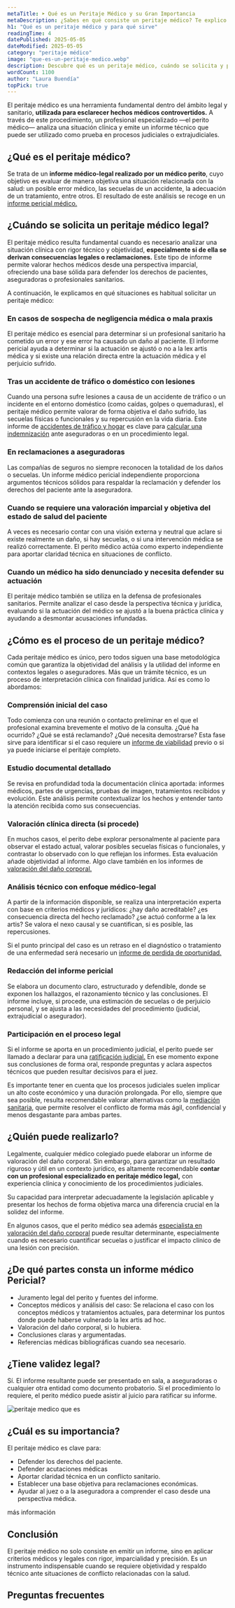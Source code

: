 ```yaml
---
metaTitle: ➤ Qué es un Peritaje Médico y su Gran Importancia
metaDescription: ¿Sabes en qué consiste un peritaje médico? Te explico cómo funciona, cuándo se necesita y por qué es clave en reclamaciones legales y procesos judiciales.
h1: "Qué es un peritaje médico y para qué sirve"
readingTime: 4
datePublished: 2025-05-05
dateModified: 2025-05-05
category: "peritaje médico"
image: "que-es-un-peritaje-medico.webp"
description: Descubre qué es un peritaje médico, cuándo se solicita y por qué es fundamental para reclamar una indemnización o defender una actuación clínica.
wordCount: 1100
author: "Laura Buendía"
topPick: true
---
```



El peritaje médico es una herramienta fundamental dentro del ámbito legal y sanitario, **utilizada para esclarecer hechos médicos controvertidos.** A través de este procedimiento, un profesional especializado —el perito médico— analiza una situación clínica y emite un informe técnico que puede ser utilizado como prueba en procesos judiciales o extrajudiciales.

## ¿Qué es el peritaje médico?

Se trata de un **informe médico-legal realizado por un médico perito**, cuyo objetivo es evaluar de manera objetiva una situación relacionada con la salud: un posible error médico, las secuelas de un accidente, la adecuación de un tratamiento, entre otros. El resultado de este análisis se recoge en un [informe pericial médico.](/servicios/informes-medicos-periciales/)

## ¿Cuándo se solicita un peritaje médico legal?

El peritaje médico resulta fundamental cuando es necesario analizar una situación clínica con rigor técnico y objetividad, **especialmente si de ella se derivan consecuencias legales o reclamaciones.** Este tipo de informe permite valorar hechos médicos desde una perspectiva imparcial, ofreciendo una base sólida para defender los derechos de pacientes, aseguradoras o profesionales sanitarios.

A continuación, le explicamos en qué situaciones es habitual solicitar un peritaje médico:

### En casos de sospecha de negligencia médica o mala praxis

El peritaje médico es esencial para determinar si un profesional sanitario ha cometido un error y ese error ha causado un daño al paciente. El informe pericial ayuda a determinar si la actuación se ajustó o no a la lex artis médica y si existe una relación directa entre la actuación médica y el perjuicio sufrido.

### Tras un accidente de tráfico o doméstico con lesiones

Cuando una persona sufre lesiones a causa de un accidente de tráfico o un incidente en el entorno doméstico (como caídas, golpes o quemaduras), el peritaje médico permite valorar de forma objetiva el daño sufrido, las secuelas físicas o funcionales y su repercusión en la vida diaria. Este informe de [accidentes de tráfico y hogar](/servicios/accidentes-de-trafico-y-hogar/) es clave para [calcular una indemnización](/accidentes-de-trafico/calcular-indemnizacion/) ante aseguradoras o en un procedimiento legal.

### En reclamaciones a aseguradoras

Las compañías de seguros no siempre reconocen la totalidad de los daños o secuelas. Un informe médico pericial independiente proporciona argumentos técnicos sólidos para respaldar la reclamación y defender los derechos del paciente ante la aseguradora.

### Cuando se requiere una valoración imparcial y objetiva del estado de salud del paciente

A veces es necesario contar con una visión externa y neutral que aclare si existe realmente un daño, si hay secuelas, o si una intervención médica se realizó correctamente. El perito médico actúa como experto independiente para aportar claridad técnica en situaciones de conflicto.

### Cuando un médico ha sido denunciado y necesita defender su actuación

El peritaje médico también se utiliza en la defensa de profesionales sanitarios. Permite analizar el caso desde la perspectiva técnica y jurídica, evaluando si la actuación del médico se ajustó a la buena práctica clínica y ayudando a desmontar acusaciones infundadas.

<CtaLinks modifier="service-page" />

## ¿Cómo es el proceso de un peritaje médico?

Cada peritaje médico es único, pero todos siguen una base metodológica común que garantiza la objetividad del análisis y la utilidad del informe en contextos legales o aseguradores. Más que un trámite técnico, es un proceso de interpretación clínica con finalidad jurídica. Así es como lo abordamos:

### Comprensión inicial del caso

Todo comienza con una reunión o contacto preliminar en el que el profesional examina brevemente el motivo de la consulta. ¿Qué ha ocurrido? ¿Qué se está reclamando? ¿Qué necesita demostrarse? Esta fase sirve para identificar si el caso requiere un [informe de viabilidad](/servicios/informes-viabilidad/) previo o si ya puede iniciarse el peritaje completo.

### Estudio documental detallado

Se revisa en profundidad toda la documentación clínica aportada: informes médicos, partes de urgencias, pruebas de imagen, tratamientos recibidos y evolución. Este análisis permite contextualizar los hechos y entender tanto la atención recibida como sus consecuencias.

### Valoración clínica directa (si procede)

En muchos casos, el perito debe explorar personalmente al paciente para observar el estado actual, valorar posibles secuelas físicas o funcionales, y contrastar lo observado con lo que reflejan los informes. Esta evaluación añade objetividad al informe. Algo clave también en los informes de [valoración del daño corporal.](/servicios/valoracion-dano-corporal/)

### Análisis técnico con enfoque médico-legal

A partir de la información disponible, se realiza una interpretación experta con base en criterios médicos y jurídicos: ¿hay daño acreditable? ¿es consecuencia directa del hecho reclamado? ¿se actuó conforme a la lex artis? Se valora el nexo causal y se cuantifican, si es posible, las repercusiones.

Si el punto principal del caso es un retraso en el diagnóstico o tratamiento de una enfermedad será necesario un [informe de perdida de oportunidad.](/servicios/perdida-de-oportunidad/)

### Redacción del informe pericial

Se elabora un documento claro, estructurado y defendible, donde se exponen los hallazgos, el razonamiento técnico y las conclusiones. El informe incluye, si procede, una estimación de secuelas o de perjuicio personal, y se ajusta a las necesidades del procedimiento (judicial, extrajudicial o asegurador).

### Participación en el proceso legal

Si el informe se aporta en un procedimiento judicial, el perito puede ser llamado a declarar para una [ratificación judicial.](/servicios/ratificaciones-judiciales/) En ese momento expone sus conclusiones de forma oral, responde preguntas y aclara aspectos técnicos que pueden resultar decisivos para el juez.

Es importante tener en cuenta que los procesos judiciales suelen implicar un alto coste económico y una duración prolongada. Por ello, siempre que sea posible, resulta recomendable valorar alternativas como la [mediación sanitaria,](/servicios/mediacion-sanitaria/) que permite resolver el conflicto de forma más ágil, confidencial y menos desgastante para ambas partes.

## ¿Quién puede realizarlo?

Legalmente, cualquier médico colegiado puede elaborar un informe de valoración del daño corporal. Sin embargo, para garantizar un resultado riguroso y útil en un contexto jurídico, es altamente recomendable **contar con un profesional especializado en peritaje médico legal,** con experiencia clínica y conocimiento de los procedimientos judiciales.

Su capacidad para interpretar adecuadamente la legislación aplicable y presentar los hechos de forma objetiva marca una diferencia crucial en la solidez del informe.

En algunos casos, que el perito médico sea además [especialista en valoración del daño corporal](/peritaje-medico/perito-medico-especialista-en-valoracion-de-danos-corporales/) puede resultar determinante, especialmente cuando es necesario cuantificar secuelas o justificar el impacto clínico de una lesión con precisión.

## ¿De qué partes consta un informe médico Pericial?

- Juramento legal del perito y fuentes del informe.
- Conceptos médicos y análisis del caso: Se relaciona el caso con los conceptos médicos y tratamientos actuales, para determinar los puntos donde puede haberse vulnerado la lex artis ad hoc.
- Valoración del daño corporal, si lo hubiera.
- Conclusiones claras y argumentadas.
- Referencias médicas bibliográficas cuando sea necesario.

## ¿Tiene validez legal?

Sí. El informe resultante puede ser presentado en sala, a aseguradoras o cualquier otra entidad como documento probatorio. Si el procedimiento lo requiere, el perito médico puede asistir al juicio para ratificar su informe.

<Image
  loading="lazy"
  src="/img/blog/que-es-un-peritaje-medico.webp"
  alt="peritaje medico que es"
  width={600}
  height={400}
/>

## ¿Cuál es su importancia?

El peritaje médico es clave para:

- Defender los derechos del paciente.
- Defender acutaciones médicas
- Aportar claridad técnica en un conflicto sanitario.
- Establecer una base objetiva para reclamaciones económicas.
- Ayudar al juez o a la aseguradora a comprender el caso desde una perspectiva médica.

<MainCta modifier="service-page">más información</MainCta>

## Conclusión

El peritaje médico no solo consiste en emitir un informe, sino en aplicar criterios médicos y legales con rigor, imparcialidad y precisión. Es un instrumento indispensable cuando se requiere objetividad y respaldo técnico ante situaciones de conflicto relacionadas con la salud.

## Preguntas frecuentes

<FAQ faqs={FAQ_QUE_ES_UN_PERITAJE_MEDICO} />
